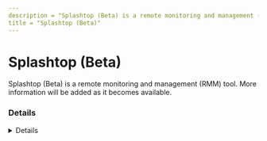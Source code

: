 ```yaml
---
description = "Splashtop (Beta) is a remote monitoring and management (RMM) tool. More information will be added as it becomes available."
title = "Splashtop (Beta)"
---
```




# Splashtop (Beta)

Splashtop (Beta) is a remote monitoring and management (RMM) tool. More information will be added as it becomes available.

### Details
<Details author={""}
         category={""}
         created={""}
         website={""}
         lastModified={""}
         privileges={""}
         free={ "" }
         verification={""}
/>

#### Installation Paths
<Card code={ ["SRServer.exe", "SplashtopSOS.exe", "Splashtop_Streamer_Windows*.exe", "SRManager.exe"] }/>





### Forensic Artifacts




#### Network Artifacts
<EuiSpacer size="xl"/>
<NetworkArtifactsTable data={ [{"Description": "Known remote domains", "Domains": ["splashtop.com"], "Ports": []}] }/>




### Detections
- Detects potential network activity of Splashtop (Beta) RMM tool
  - [Sigma Rule](https://github.com/magicsword-io/LOLRMM/blob/main/detections/sigma/splashtop__beta__network_sigma.yml)
- Detects potential processes activity of Splashtop (Beta) RMM tool
  - [Sigma Rule](https://github.com/magicsword-io/LOLRMM/blob/main/detections/sigma/splashtop__beta__processes_sigma.yml)


